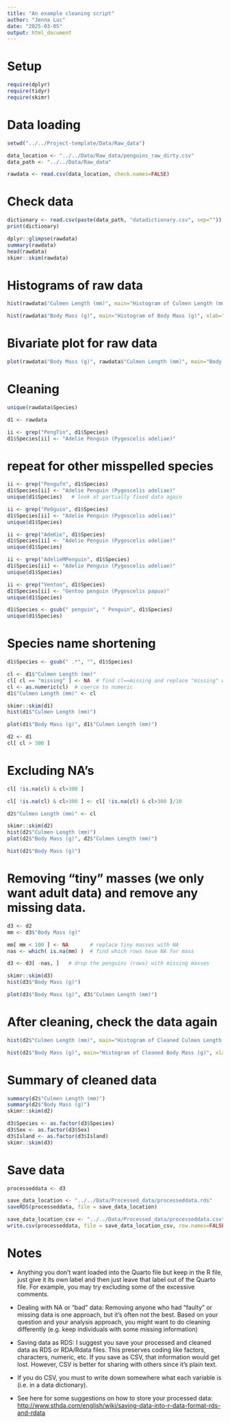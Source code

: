 ```yaml
---
title: "An example cleaning script"
author: "Jenna Luc"
date: "2025-03-05"
output: html_document
---
```



# Setup


```r
require(dplyr) 
require(tidyr) 
require(skimr) 
```


# Data loading 

```r
setwd("../../Project-template/Data/Raw_data")

data_location <- "../../Data/Raw_data/penguins_raw_dirty.csv"
data_path <- "../../Data/Raw_data"
```

```r
rawdata <- read.csv(data_location, check.names=FALSE)
```


# Check data

```r
dictionary <- read.csv(paste(data_path, "datadictionary.csv", sep=""))
print(dictionary)
```


```r
dplyr::glimpse(rawdata)
summary(rawdata)
head(rawdata)
skimr::skim(rawdata)
```
# Histograms of raw data
```r
hist(rawdata$"Culmen Length (mm)", main="Histogram of Culmen Length (mm)", xlab="Culmen Length (mm)", col="lightblue", breaks=30)

hist(rawdata$"Body Mass (g)", main="Histogram of Body Mass (g)", xlab="Body Mass (g)", col="orange", breaks=30)
```

# Bivariate plot for raw data
```r
plot(rawdata$"Body Mass (g)", rawdata$"Culmen Length (mm)", main="Body Mass vs. Culmen Length", xlab="Body Mass (g)", ylab="Culmen Length (mm)", col="yellow", pch=20)
```

# Cleaning


```r
unique(rawdata$Species)
```

```r
d1 <- rawdata
```

```r
ii <- grep("PengTin", d1$Species)
d1$Species[ii] <- "Adelie Penguin (Pygoscelis adeliae)"
```
# repeat for other misspelled species

```r
ii <- grep("Pengufn", d1$Species)
d1$Species[ii] <- "Adelie Penguin (Pygoscelis adeliae)"
unique(d1$Species)   # look at partially fixed data again  
```

```r
ii <- grep("PeOguin", d1$Species)
d1$Species[ii] <- "Adelie Penguin (Pygoscelis adeliae)"
unique(d1$Species)
```

```r
ii <- grep("AdeKie", d1$Species)
d1$Species[ii] <- "Adelie Penguin (Pygoscelis adeliae)"
unique(d1$Species)
```

```r
ii <- grep("AdelieMPenguin", d1$Species)
d1$Species[ii] <- "Adelie Penguin (Pygoscelis adeliae)"
unique(d1$Species)
```

```r
ii <- grep("Ventoo", d1$Species)
d1$Species[ii] <- "Gentoo penguin (Pygoscelis papua)"
unique(d1$Species)
```

```r
d1$Species <- gsub(" penguin", " Penguin", d1$Species)
unique(d1$Species)
```

# Species name shortening 

```r
d1$Species <- gsub(" .*", "", d1$Species)
```

```r
cl <- d1$"Culmen Length (mm)" 
cl[ cl == "missing" ] <- NA  # find cl==missing and replace "missing" with NA
cl <- as.numeric(cl)  # coerce to numeric
d1$"Culmen Length (mm)" <- cl
```

```r
skimr::skim(d1)
hist(d1$"Culmen Length (mm)")
```

```r
plot(d1$"Body Mass (g)", d1$"Culmen Length (mm)")
```

```r
d2 <- d1 
cl[ cl > 300 ] 
```

# Excluding NA's 
```r
cl[ !is.na(cl) & cl>300 ]
```

```r
cl[ !is.na(cl) & cl>300 ] <- cl[ !is.na(cl) & cl>300 ]/10  

d2$"Culmen Length (mm)" <- cl
```

```r
skimr::skim(d2)
hist(d2$"Culmen Length (mm)")
plot(d2$"Body Mass (g)", d2$"Culmen Length (mm)")
```

```r
hist(d2$"Body Mass (g)")
```

# Removing "tiny" masses (we only want adult data) and remove any missing data. 

```r
d3 <- d2
mm <- d3$"Body Mass (g)"

mm[ mm < 100 ] <- NA       # replace tiny masses with NA
nas <- which( is.na(mm) )  # find which rows have NA for mass

d3 <- d3[ -nas, ]   # drop the penguins (rows) with missing masses

skimr::skim(d3)
hist(d3$"Body Mass (g)")

plot(d3$"Body Mass (g)", d3$"Culmen Length (mm)")
```

# After cleaning, check the data again
```r
hist(d2$"Culmen Length (mm)", main="Histogram of Cleaned Culmen Length (mm)", xlab="Culmen Length (mm)", col="lightblue", breaks=30)

hist(d2$"Body Mass (g)", main="Histogram of Cleaned Body Mass (g)", xlab="Body Mass (g)", col="lightgreen", breaks=30)
```

# Summary of cleaned data
```r
summary(d2$"Culmen Length (mm)")
summary(d2$"Body Mass (g)")
skimr::skim(d2)
```


```r
d3$Species <- as.factor(d3$Species)
d3$Sex <- as.factor(d3$Sex)
d3$Island <- as.factor(d3$Island)  
skimr::skim(d3)
```

# Save data

```r
processeddata <- d3
```


```r
save_data_location <- "../../Data/Processed_data/processeddata.rds"
saveRDS(processeddata, file = save_data_location)

save_data_location_csv <- "../../Data/Processed_data/processeddata.csv"
write.csv(processeddata, file = save_data_location_csv, row.names=FALSE)
```


# Notes 

-  Anything you don't want loaded into the Quarto file but 
keep in the R file, just give it its own label and then just leave that label out of the Quarto file. For example, you may try excluding some of the excessive comments. 

-  Dealing with NA or "bad" data:
Removing anyone who had "faulty" or missing data is one approach, but it's often not the best. Based on your question and your analysis approach, you might want to do cleaning differently (e.g. keep individuals with some missing information)

-  Saving data as RDS:
I suggest you save your processed and cleaned data as RDS or RDA/Rdata files.  This preserves coding like factors, characters, numeric, etc.  If you save as CSV, that information would get lost.
However, CSV is better for sharing with others since it's plain text. 

-  If you do CSV, you must to write down somewhere what each variable is (i.e. in a data dictionary).

-  See here for some suggestions on how to store your processed data:
<http://www.sthda.com/english/wiki/saving-data-into-r-data-format-rds-and-rdata>
